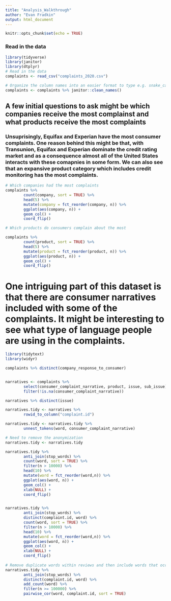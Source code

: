 ```yaml
---
title: "Analysis_Walkthrough"
author: "Evan Fradkin"
output: html_document
---
```


```r
knitr::opts_chunk$set(echo = TRUE)
```
### Read in the data
```r
library(tidyverse)
library(janitor)
library(dtplyr)
# Read in the data
complaints <- read_csv("complaints_2020.csv")

# Organize the column names into an easier format to type e.g. snake_case
complaints <- complaints %>% janitor::clean_names()

```

## A few initial questions to ask might be which companies receive the most complainst and what products receive the most complaints

### Unsuprisingly, Equifax and Experian have the most consumer complaints. One reason behind this might be that, with Transunion, Equifax and Experian dominate the credit rating market and as a consequence almost all of the United States interacts with these comapnies in some form. We can also see that an expansive product category which includes credit monitoring has the most complaints.  

```r
# Which companies had the most complaints
complaints %>% 
        count(company, sort = TRUE) %>% 
        head(5) %>% 
        mutate(company = fct_reorder(company, n)) %>% 
        ggplot(aes(company, n)) +
        geom_col() +
        coord_flip()

# Which products do consumers complain about the most 

complaints %>% 
        count(product, sort = TRUE) %>% 
        head(5) %>% 
        mutate(product = fct_reorder(product, n)) %>% 
        ggplot(aes(product, n)) +
        geom_col() +
        coord_flip()

```





# One intriguing part of this dataset is that there are consumer narratives included with some of the complaints. It might be interesting to see what type of language people are using in the complaints.  


```r
library(tidytext)
library(widyr)

complaints %>% distinct(company_response_to_consumer)


narratives <- complaints %>% 
        select(consumer_complaint_narrative, product, issue, sub_issue) %>% 
        filter(!is.na(consumer_complaint_narrative))

narratives %>% distinct(issue)

narratives.tidy <- narratives %>% 
        rowid_to_column("complaint.id")

narratives.tidy <- narratives.tidy %>% 
        unnest_tokens(word, consumer_complaint_narrative)

# Need to remove the anonymization 
narratives.tidy <- narratives.tidy

narratives.tidy %>% 
        anti_join(stop_words) %>% 
        count(word, sort = TRUE) %>% 
        filter(n > 10000) %>% 
        head(10) %>% 
        mutate(word = fct_reorder(word,n)) %>% 
        ggplot(aes(word, n)) + 
        geom_col() +
        xlab(NULL) +
        coord_flip()


narratives.tidy %>% 
        anti_join(stop_words) %>% 
        distinct(complaint.id, word) %>% 
        count(word, sort = TRUE) %>% 
        filter(n > 10000) %>% 
        head(10) %>% 
        mutate(word = fct_reorder(word,n)) %>% 
        ggplot(aes(word, n)) + 
        geom_col() +
        xlab(NULL) +
        coord_flip()
        
# Remove duplicate words within reviews and then include words that occur more than 100000 times
narratives.tidy %>% 
        anti_join(stop_words) %>% 
        distinct(complaint.id, word) %>% 
        add_count(word) %>% 
        filter(n >= 100000) %>% 
        pairwise_cor(word, complaint.id, sort = TRUE)
        




```





